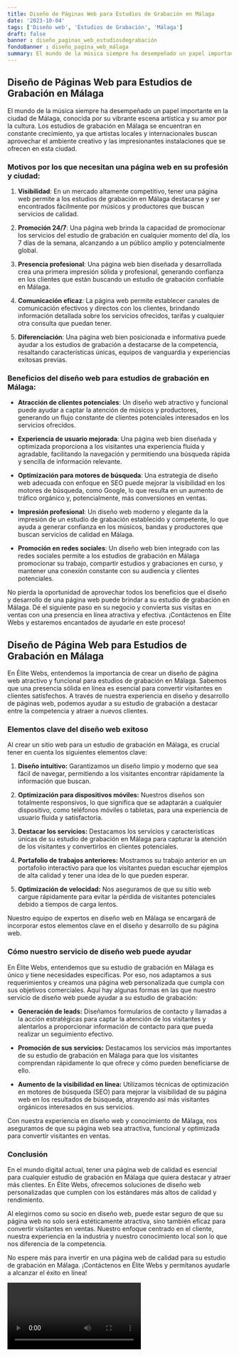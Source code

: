 ```yaml
---
title: Diseño de Páginas Web para Estudios de Grabación en Málaga
date: '2023-10-04'
tags: ['Diseño web', 'Estudios de Grabación', 'Málaga']
draft: false
banner : diseño_paginas_web_estudiosdegrabación
fondoBanner : diseño_pagina_web_málaga
summary: El mundo de la música siempre ha desempeñado un papel importante en la ciudad de Málaga, conocida por su vibrante escena artística y su amor por la cultura. Los estudios de grabación en Málaga se encuentran en constante crecimiento, ya que artistas locales y internacionales buscan aprovechar el ambiente creativo y las impresionantes instalaciones que se ofrecen en esta ciudad.
---
```


## Diseño de Páginas Web para Estudios de Grabación en Málaga

El mundo de la música siempre ha desempeñado un papel importante en la ciudad de Málaga, conocida por su vibrante escena artística y su amor por la cultura. Los estudios de grabación en Málaga se encuentran en constante crecimiento, ya que artistas locales y internacionales buscan aprovechar el ambiente creativo y las impresionantes instalaciones que se ofrecen en esta ciudad.

### Motivos por los que necesitan una página web en su profesión y ciudad:

1. **Visibilidad**: En un mercado altamente competitivo, tener una página web permite a los estudios de grabación en Málaga destacarse y ser encontrados fácilmente por músicos y productores que buscan servicios de calidad.

2. **Promoción 24/7**: Una página web brinda la capacidad de promocionar los servicios del estudio de grabación en cualquier momento del día, los 7 días de la semana, alcanzando a un público amplio y potencialmente global.

3. **Presencia profesional**: Una página web bien diseñada y desarrollada crea una primera impresión sólida y profesional, generando confianza en los clientes que están buscando un estudio de grabación confiable en Málaga.

4. **Comunicación eficaz**: La página web permite establecer canales de comunicación efectivos y directos con los clientes, brindando información detallada sobre los servicios ofrecidos, tarifas y cualquier otra consulta que puedan tener.

5. **Diferenciación**: Una página web bien posicionada e informativa puede ayudar a los estudios de grabación a destacarse de la competencia, resaltando características únicas, equipos de vanguardia y experiencias exitosas previas.

### Beneficios del diseño web para estudios de grabación en Málaga:

- **Atracción de clientes potenciales**: Un diseño web atractivo y funcional puede ayudar a captar la atención de músicos y productores, generando un flujo constante de clientes potenciales interesados en los servicios ofrecidos.

- **Experiencia de usuario mejorada**: Una página web bien diseñada y optimizada proporciona a los visitantes una experiencia fluida y agradable, facilitando la navegación y permitiendo una búsqueda rápida y sencilla de información relevante.

- **Optimización para motores de búsqueda**: Una estrategia de diseño web adecuada con enfoque en SEO puede mejorar la visibilidad en los motores de búsqueda, como Google, lo que resulta en un aumento de tráfico orgánico y, potencialmente, más conversiones en ventas.

- **Impresión profesional**: Un diseño web moderno y elegante da la impresión de un estudio de grabación establecido y competente, lo que ayuda a generar confianza en los músicos, bandas y productores que buscan servicios de calidad en Málaga.

- **Promoción en redes sociales**: Un diseño web bien integrado con las redes sociales permite a los estudios de grabación en Málaga promocionar su trabajo, compartir estudios y grabaciones en curso, y mantener una conexión constante con su audiencia y clientes potenciales.

No pierda la oportunidad de aprovechar todos los beneficios que el diseño y desarrollo de una página web puede brindar a su estudio de grabación en Málaga. Dé el siguiente paso en su negocio y convierta sus visitas en ventas con una presencia en línea atractiva y efectiva. ¡Contáctenos en Élite Webs y estaremos encantados de ayudarle en este proceso!

<GifSeo />

<Cta />

## Diseño de Página Web para Estudios de Grabación en Málaga

En Élite Webs, entendemos la importancia de crear un diseño de página web atractivo y funcional para estudios de grabación en Málaga. Sabemos que una presencia sólida en línea es esencial para convertir visitantes en clientes satisfechos. A través de nuestra experiencia en diseño y desarrollo de páginas web, podemos ayudar a su estudio de grabación a destacar entre la competencia y atraer a nuevos clientes.

### Elementos clave del diseño web exitoso

Al crear un sitio web para un estudio de grabación en Málaga, es crucial tener en cuenta los siguientes elementos clave:

1. **Diseño intuitivo:** Garantizamos un diseño limpio y moderno que sea fácil de navegar, permitiendo a los visitantes encontrar rápidamente la información que buscan.

2. **Optimización para dispositivos móviles:** Nuestros diseños son totalmente responsivos, lo que significa que se adaptarán a cualquier dispositivo, como teléfonos móviles o tabletas, para una experiencia de usuario fluida y satisfactoria.

3. **Destacar los servicios:** Destacamos los servicios y características únicas de su estudio de grabación en Málaga para capturar la atención de los visitantes y convertirlos en clientes potenciales.

4. **Portafolio de trabajos anteriores:** Mostramos su trabajo anterior en un portafolio interactivo para que los visitantes puedan escuchar ejemplos de alta calidad y tener una idea de lo que pueden esperar.

5. **Optimización de velocidad:** Nos aseguramos de que su sitio web cargue rápidamente para evitar la pérdida de visitantes potenciales debido a tiempos de carga lentos.

Nuestro equipo de expertos en diseño web en Málaga se encargará de incorporar estos elementos clave en el diseño y desarrollo de su página web.

### Cómo nuestro servicio de diseño web puede ayudar

En Élite Webs, entendemos que su estudio de grabación en Málaga es único y tiene necesidades específicas. Por eso, nos adaptamos a sus requerimientos y creamos una página web personalizada que cumpla con sus objetivos comerciales. Aquí hay algunas formas en las que nuestro servicio de diseño web puede ayudar a su estudio de grabación:

- **Generación de leads:** Diseñamos formularios de contacto y llamadas a la acción estratégicas para captar la atención de los visitantes y alentarlos a proporcionar información de contacto para que pueda realizar un seguimiento efectivo.

- **Promoción de sus servicios:** Destacamos los servicios más importantes de su estudio de grabación en Málaga para que los visitantes comprendan rápidamente lo que ofrece y cómo pueden beneficiarse de ello.

- **Aumento de la visibilidad en línea:** Utilizamos técnicas de optimización en motores de búsqueda (SEO) para mejorar la visibilidad de su página web en los resultados de búsqueda, atrayendo así más visitantes orgánicos interesados en sus servicios.

Con nuestra experiencia en diseño web y conocimiento de Málaga, nos aseguramos de que su página web sea atractiva, funcional y optimizada para convertir visitantes en ventas.

### Conclusión

En el mundo digital actual, tener una página web de calidad es esencial para cualquier estudio de grabación en Málaga que quiera destacar y atraer más clientes. En Élite Webs, ofrecemos soluciones de diseño web personalizadas que cumplen con los estándares más altos de calidad y rendimiento.

Al elegirnos como su socio en diseño web, puede estar seguro de que su página web no solo será estéticamente atractiva, sino también eficaz para convertir visitantes en ventas. Nuestro enfoque centrado en el cliente, nuestra experiencia en la industria y nuestro conocimiento local son lo que nos diferencia de la competencia.

No espere más para invertir en una página web de calidad para su estudio de grabación en Málaga. ¡Contáctenos en Élite Webs y permítanos ayudarle a alcanzar el éxito en línea!

<Video />

<CtaBot job='Estudios de Grabación' city='Málaga'/>

<Gmaps query='Málaga+españa+maps' />